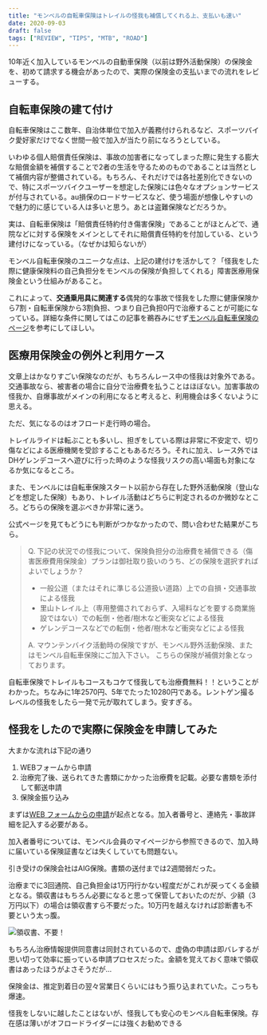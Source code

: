 ```yaml
---
title: "モンベルの自転車保険はトレイルの怪我も補償してくれる上、支払いも速い"
date: 2020-09-03
draft: false
tags: ["REVIEW", "TIPS", "MTB", "ROAD"]
---
```


10年近く加入しているモンベルの自動車保険（以前は野外活動保険）の保険金を、初めて請求する機会があったので、実際の保険金の支払いまでの流れをレビューする。

## 自転車保険の建て付け

自転車保険はここ数年、自治体単位で加入が義務付けられるなど、スポーツバイク愛好家だけでなく世間一般で加入が当たり前になろうとしている。

いわゆる個人賠償責任保険は、事故の加害者になってしまった際に発生する膨大な賠償金額を補償することで2者の生活を守るためのものであることは当然として補償内容が整備されている。もちろん、それだけでは各社差別化できないので、特にスポーツバイクユーザーを想定した保険には色々なオプションサービスが付与されている。au損保のロードサービスなど、使う場面が想像しやすいので魅力的に感じている人は多いと思う。あとは盗難保険などだろうか。

実は、自転車保険は「賠償責任特約付き傷害保険」であることがほとんどで、通院などに対する保険をメインとしてそれに賠償責任特約を付加している、という建付けになっている。（なぜかは知らないが）

モンベル自転車保険のユニークな点は、上記の建付けを活かして？「怪我をした際に健康保険料の自己負担分をモンベルの保険が負担してくれる」障害医療用保険金という仕組みがあること。

これによって、**交通乗用具に関連する**偶発的な事故で怪我をした際に健康保険から7割・自転車保険から3割負担、つまり自己負担0円で治療することが可能になっている。詳細な条件に関してはこの記事を鵜吞みにせず[モンベル自転車保険のページ](https://hoken.montbell.jp/aigbicycle/)を参考にしてほしい。

## 医療用保険金の例外と利用ケース

文章上はかなりすごい保険なのだが、もちろんレース中の怪我は対象外である。交通事故なら、被害者の場合に自分で治療費を払うことはほぼない。加害事故の怪我か、自爆事故がメインの利用になると考えると、利用機会は多くないように思える。

ただ、気になるのはオフロード走行時の場合。

トレイルライドは転ぶことも多いし、担ぎをしている際は非常に不安定で、切り傷などによる医療機関を受診することもあるだろう。それに加え、レース外ではDHゲレンデコースへ遊びに行った時のような怪我リスクの高い場面も対象になるか気になるところ。

また、モンベルには自転車保険スタート以前から存在した野外活動保険（登山などを想定した保険）もあり、トレイル活動はどちらに判定されるのか微妙なところ。どちらの保険を選ぶべきか非常に迷う。

公式ページを見てもどうにも判断がつかなかったので、問い合わせた結果がこちら。

> Q. 下記の状況での怪我について、保険負担分の治療費を補償できる（傷害医療費用保険金）プランは御社取り扱いのうち、どの保険を選択すればよいでしょうか？
>
> - 一般公道（またはそれに準じる公道扱い道路）上での自損・交通事故による怪我
> - 里山トレイル上（専用整備されておらず、入場料などを要する商業施設ではない）での転倒・他者/樹木など衝突などによる怪我
> - ゲレンデコースなどでの転倒・他者/樹木など衝突などによる怪我
>
> A. マウンテンバイク活動時の保険ですが、モンベル野外活動保険、またはモンベル自転車保険にご加入下さい。
> こちらの保険が補償対象となっております。

自転車保険でトレイルもコースもコケて怪我しても治療費無料！！ということがわかった。ちなみに1年2570円、5年でたった10280円である。レントゲン撮るレベルの怪我をしたら一発で元が取れてしまう。安すぎる。

## 怪我をしたので実際に保険金を申請してみた

大まかな流れは下記の通り

1. WEBフォームから申請
2. 治療完了後、送られてきた書類にかかった治療費を記載。必要な書類を添付して郵送申請
3. 保険金振り込み

まずは[WEB フォームからの申請](https://hoken.montbell.jp/injury/)が起点となる。加入者番号と、連絡先・事故詳細を記入する必要がある。

加入者番号については、モンベル会員のマイページから参照できるので、加入時に届いている保険証書などは失くしていても問題ない。

引き受けの保険会社はAIG保険。書類の送付までは2週間弱だった。

治療までに3回通院、自己負担金は1万円行かない程度だがこれが戻ってくる金額となる。領収書はもちろん必要になると思って保管しておいたのだが、少額（3万円以下）の場合は領収書すら不要だった。10万円を越えなければ診断書も不要という太っ腹。

![領収書、不要！](./under_30k.jpg)

もちろん治療情報提供同意書は同封されているので、虚偽の申請は即バレするが思い切って効率に振っている申請プロセスだった。金額を覚えておく意味で領収書はあったほうがよさそうだが…

保険金は、推定到着日の翌々営業日くらいにはもう振り込まれていた。こっちも爆速。

怪我をしないに越したことはないが、怪我しても安心のモンベル自転車保険。存在感は薄いがオフロードライダーには強くお勧めできる

<Amzn asin="B00UD39YII" />

